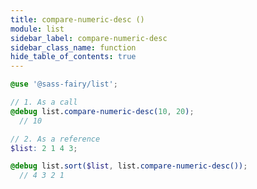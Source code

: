 ```yaml
---
title: compare-numeric-desc ()
module: list
sidebar_label: compare-numeric-desc
sidebar_class_name: function
hide_table_of_contents: true
---
```


<DocPage spec={Spec}><CompareLogicCallout /></DocPage>

```scss
@use '@sass-fairy/list';

// 1. As a call
@debug list.compare-numeric-desc(10, 20);
  // 10

// 2. As a reference
$list: 2 1 4 3;

@debug list.sort($list, list.compare-numeric-desc());
  // 4 3 2 1
```

